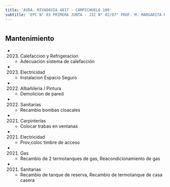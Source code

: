 ```yaml
---
title: 'AVDA. RIVADAVIA 4817 - CAMPICHUELO 100'
subtitle: 'EPC N° 03 PRIMERA JUNTA - JIC N° 02/07° PROF. M. MARGARITA RAVIOLI'
---
```


#


## Mantenimiento

*  (2023) Calefaccion y Refrigeracion 
    + Adecuación sistema de calefacción

*  (2023) Electricidad 
    + Instalacion Espacio Seguro

*  (2022) Albañileria / Pintura 
    + Demolicion de pared

*  (2022) Sanitarias 
    + Recambio bombas cloacales

*  (2021) Carpinterías 
    + Colocar trabas en ventanas

*  (2021) Electricidad 
    + Prov,coloc timbre de acceso

*  (2021) Gas 
    + Recambio de 2 termotanques de gas, Reacondicionamiento de gas

*  (2021) Sanitarias 
    + Recambio de tanque de reserva, Recambio de termotanque de casa casera



